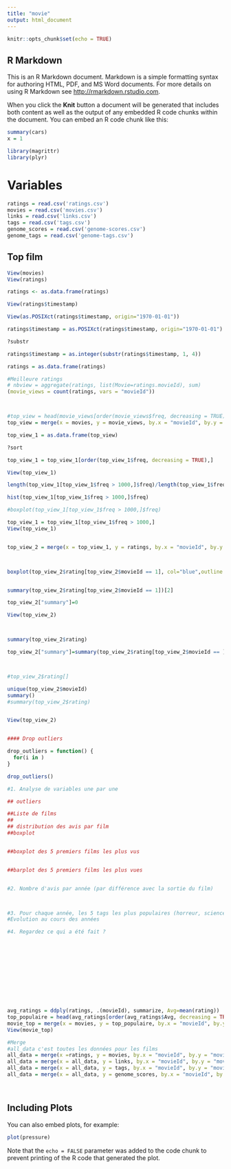 ```yaml
---
title: "movie"
output: html_document
---
```


```r
knitr::opts_chunk$set(echo = TRUE)
```

## R Markdown

This is an R Markdown document. Markdown is a simple formatting syntax for authoring HTML, PDF, and MS Word documents. For more details on using R Markdown see <http://rmarkdown.rstudio.com>.

When you click the **Knit** button a document will be generated that includes both content as well as the output of any embedded R code chunks within the document. You can embed an R code chunk like this:

```r
summary(cars)
x = 1
```

```r
library(magrittr)
library(plyr)
```
# Variables
```r
ratings = read.csv('ratings.csv')
movies = read.csv('movies.csv')
links = read.csv('links.csv')
tags = read.csv('tags.csv')
genome_scores = read.csv('genome-scores.csv')
genome_tags = read.csv('genome-tags.csv')
```
## Top film

```r

View(movies)
View(ratings)

ratings <- as.data.frame(ratings)

View(ratings$timestamp)

View(as.POSIXct(ratings$timestamp, origin="1970-01-01"))

ratings$timestamp = as.POSIXct(ratings$timestamp, origin="1970-01-01")

?substr

ratings$timestamp = as.integer(substr(ratings$timestamp, 1, 4))

ratings = as.data.frame(ratings)
```




```r

#Meilleure ratings
# nbview = aggregate(ratings, list(Movie=ratings.movieId), sum)
(movie_views = count(ratings, vars = "movieId"))



#top_view = head(movie_views[order(movie_views$freq, decreasing = TRUE),], 100)
top_view = merge(x = movies, y = movie_views, by.x = "movieId", by.y = "movieId")

top_view_1 = as.data.frame(top_view)

?sort

top_view_1 = top_view_1[order(top_view_1$freq, decreasing = TRUE),]

View(top_view_1)

length(top_view_1[top_view_1$freq > 1000,]$freq)/length(top_view_1$freq)

hist(top_view_1[top_view_1$freq > 1000,]$freq)

#boxplot(top_view_1[top_view_1$freq > 1000,]$freq)

top_view_1 = top_view_1[top_view_1$freq > 1000,]
View(top_view_1)


top_view_2 = merge(x = top_view_1, y = ratings, by.x = "movieId", by.y = "movieId")



boxplot(top_view_2$rating[top_view_2$movieId == 1], col="blue",outline = FALSE)


summary(top_view_2$rating[top_view_2$movieId == 1])[2]

top_view_2["summary"]=0

View(top_view_2)



summary(top_view_2$rating)

top_view_2["summary"]=summary(top_view_2$rating[top_view_2$movieId == ])[2]



#top_view_2$rating[]

unique(top_view_2$movieId)
summary()
#summary(top_view_2$rating)


View(top_view_2)



```

```r


#### Drop outliers 

drop_outliers = function() {
  for(i in )
}

drop_outliers()


```


```r

#1. Analyse de variables une par une 

## outliers 

##Liste de films 
##
## distribution des avis par film 
##boxplot 


##boxplot des 5 premiers films les plus vus 


##barplot des 5 premiers films les plus vues 


#2. Nombre d'avis par année (par différence avec la sortie du film)



#3. Pour chaque année, les 5 tags les plus populaires (horreur, science, etc)
#Evolution au cours des années 

#4. Regardez ce qui a été fait ? 













```






```r



avg_ratings = ddply(ratings, .(movieId), summarize, Avg=mean(rating))
top_populaire = head(avg_ratings[order(avg_ratings$Avg, decreasing = TRUE),], 100)
movie_top = merge(x = movies, y = top_populaire, by.x = "movieId", by.y = "movieId")
View(movie_top)

#Merge
#all_data c'est toutes les données pour les films
all_data = merge(x =ratings, y = movies, by.x = "movieId", by.y = "movieId")
all_data = merge(x = all_data, y = links, by.x = "movieId", by.y = "movieId")
all_data = merge(x = all_data, y = tags, by.x = "movieId", by.y = "movieId")
all_data = merge(x = all_data, y = genome_scores, by.x = "movieId", by.y = "movieId")




```

## Including Plots

You can also embed plots, for example:

```r
plot(pressure)
```

Note that the `echo = FALSE` parameter was added to the code chunk to prevent printing of the R code that generated the plot.
